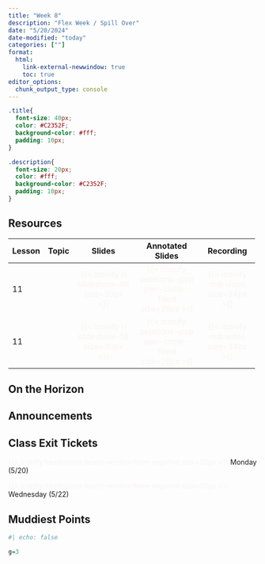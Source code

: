 ```yaml
---
title: "Week 8"
description: "Flex Week / Spill Over"
date: "5/20/2024"
date-modified: "today"
categories: [""]
format: 
  html:
    link-external-newwindow: true
    toc: true
editor_options: 
  chunk_output_type: console
---
```


```css
.title{
  font-size: 40px;
  color: #C2352F;
  background-color: #fff;
  padding: 10px;
}

.description{
  font-size: 20px;
  color: #fff;
  background-color: #C2352F;
  padding: 10px;
}
```

## Resources

+--------+--------+-----------------------------------------------------------------------+------------------------------------------------------------------------------------+---------------------------------------------------------------+
| Lesson | Topic  | Slides                                                                | Annotated Slides                                                                   | Recording                                                     |
+========+========+:=====================================================================:+:==================================================================================:+:=============================================================:+
| 11     |        | [{{< iconify ri slideshow-fill size=30px >}}]{style="color:#f8f5f0;"} | [{{< iconify pepicons-pop pen-circle-filled size=29px >}}]{style="color:#f8f5f0;"} | [{{< iconify mdi video size=34px >}}]{style="color:#f8f5f0;"} |
+--------+--------+-----------------------------------------------------------------------+------------------------------------------------------------------------------------+---------------------------------------------------------------+
| 11     |        | [{{< iconify ri slideshow-fill size=30px >}}]{style="color:#f8f5f0;"} | [{{< iconify pepicons-pop pen-circle-filled size=29px >}}]{style="color:#f8f5f0;"} | [{{< iconify mdi video size=34px >}}]{style="color:#f8f5f0;"} |
+--------+--------+-----------------------------------------------------------------------+------------------------------------------------------------------------------------+---------------------------------------------------------------+

## On the Horizon

## Announcements

## Class Exit Tickets

[{{< iconify healthicons health-worker-form-negative size=30px >}}]{style="color:#f8f5f0;"} Monday (5/20)

[{{< iconify healthicons health-worker-form-negative size=30px >}}]{style="color:#f8f5f0;"} Wednesday (5/22)

## Muddiest Points

```r
#| echo: false

g=3
```

### 
